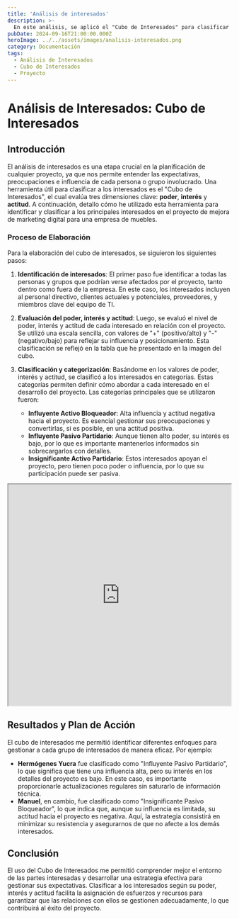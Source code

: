 ```yaml
---
title: 'Análisis de interesados'
description: >-
  En este análisis, se aplicó el "Cubo de Interesados" para clasificar a los actores clave en función de su poder, interés y actitud, lo que permitió identificar estrategias específicas para cada uno y garantizar una gestión eficiente del proyecto.
pubDate: 2024-09-16T21:00:00.000Z
heroImage: ../../assets/images/analisis-interesados.png
category: Documentación
tags:
  - Análisis de Interesados
  - Cubo de Interesados
  - Proyecto
---
```


# Análisis de Interesados: Cubo de Interesados

## Introducción

El análisis de interesados es una etapa crucial en la planificación de cualquier proyecto, ya que nos permite entender las expectativas, preocupaciones e influencia de cada persona o grupo involucrado. Una herramienta útil para clasificar a los interesados es el "Cubo de Interesados", el cual evalúa tres dimensiones clave: **poder**, **interés** y **actitud**. A continuación, detallo cómo he utilizado esta herramienta para identificar y clasificar a los principales interesados en el proyecto de mejora de marketing digital para una empresa de muebles.

### Proceso de Elaboración

Para la elaboración del cubo de interesados, se siguieron los siguientes pasos:

1. **Identificación de interesados**: El primer paso fue identificar a todas las personas y grupos que podrían verse afectados por el proyecto, tanto dentro como fuera de la empresa. En este caso, los interesados incluyen al personal directivo, clientes actuales y potenciales, proveedores, y miembros clave del equipo de TI.

2. **Evaluación del poder, interés y actitud**: Luego, se evaluó el nivel de poder, interés y actitud de cada interesado en relación con el proyecto. Se utilizó una escala sencilla, con valores de "+" (positivo/alto) y "-" (negativo/bajo) para reflejar su influencia y posicionamiento. Esta clasificación se reflejó en la tabla que he presentado en la imagen del cubo.

3. **Clasificación y categorización**: Basándome en los valores de poder, interés y actitud, se clasificó a los interesados en categorías. Estas categorías permiten definir cómo abordar a cada interesado en el desarrollo del proyecto. Las categorías principales que se utilizaron fueron:

   - **Influyente Activo Bloqueador**: Alta influencia y actitud negativa hacia el proyecto. Es esencial gestionar sus preocupaciones y convertirlas, si es posible, en una actitud positiva.
   - **Influyente Pasivo Partidario**: Aunque tienen alto poder, su interés es bajo, por lo que es importante mantenerlos informados sin sobrecargarlos con detalles.
   - **Insignificante Activo Partidario**: Estos interesados apoyan el proyecto, pero tienen poco poder o influencia, por lo que su participación puede ser pasiva.

<iframe
	style='width: 100%; height: 500px;'
	src='https://docs.google.com/spreadsheets/d/e/2PACX-1vSj4xtXmN4Ts1Zbl7ubjRA4LCrMrYHjAmIrvi3mlJLmNLIup7ff9nmI-fZNxBuYXqjMWg9CFkNmhHoL/pubhtml?gid=1170421490&amp;single=true&amp;widget=true&amp;headers=false'
></iframe>

## Resultados y Plan de Acción

El cubo de interesados me permitió identificar diferentes enfoques para gestionar a cada grupo de interesados de manera eficaz. Por ejemplo:

- **Hermógenes Yucra** fue clasificado como "Influyente Pasivo Partidario", lo que significa que tiene una influencia alta, pero su interés en los detalles del proyecto es bajo. En este caso, es importante proporcionarle actualizaciones regulares sin saturarlo de información técnica.
- **Manuel**, en cambio, fue clasificado como "Insignificante Pasivo Bloqueador", lo que indica que, aunque su influencia es limitada, su actitud hacia el proyecto es negativa. Aquí, la estrategia consistirá en minimizar su resistencia y asegurarnos de que no afecte a los demás interesados.

## Conclusión

El uso del Cubo de Interesados me permitió comprender mejor el entorno de las partes interesadas y desarrollar una estrategia efectiva para gestionar sus expectativas. Clasificar a los interesados según su poder, interés y actitud facilita la asignación de esfuerzos y recursos para garantizar que las relaciones con ellos se gestionen adecuadamente, lo que contribuirá al éxito del proyecto.
